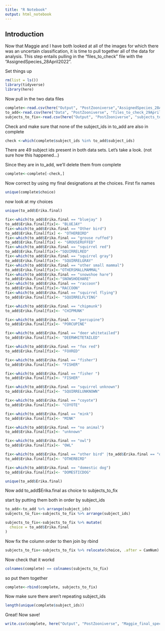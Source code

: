 ```yaml
---
title: "R Notebook"
output: html_notebook
---
```


## Introduction
Now that Maggie and I have both looked at all of the images for which there was an uncertain classification, it is time to pull together all of the data for analysis.  This step entails pulling in the "files_to_check" file with the "AssignedSpecies_28April2022".

Set things up
```r
rm(list = ls())
library(tidyverse)
library(here)
```

Now pull in the two data files

```r
complete<-read.csv(here("Output", "PostZooniverse","AssignedSpecies_28April2022.csv"))
to_add<-read.csv(here("Data", "PostZooniverse", "files_to_check_29April2022.csv"))
subjects_to_fix<-read.csv(here("Output", "PostZooniverse", "subjects_to_fix.csv"))
```
Check and make sure that none of the subject_ids in to_add are also in complete

```r
check <-which(complete$subject_ids %in% to_add$subject_ids)
```
There are 49 subject ids present in both data sets. Let's take a look. (not sure how this happened...)

Since they are in to_add, we'll delete them from complete

```r
complete<-complete[-check,]
```

Now correct by using my final designations at the choices. First fix names

```r
unique(complete$choice)
```
now look at my choices

```r
unique(to_add$Erika.final)
```

```r
fix<-which(to_add$Erika.final == "bluejay" )
to_add$Erika.final[fix]<- "BLUEJAY"
fix<-which(to_add$Erika.final == "Other bird")
to_add$Erika.final[fix] <- "OTHERBIRD"
fix<-which(to_add$Erika.final == "grouse ruffed")
to_add$Erika.final[fix] <- "GROUSERUFFED"
fix<-which(to_add$Erika.final == "squirrel red")
to_add$Erika.final[fix]<-"SQUIRRELRED"
fix<-which(to_add$Erika.final == "squirrel gray")
to_add$Erika.final[fix]<- "SQUIRRELGRAY"
fix<-which(to_add$Erika.final == "other small mammal")
to_add$Erika.final[fix]<-"OTHERSMALLMAMMAL"
fix<-which(to_add$Erika.final == "snowshoe hare")
to_add$Erika.final[fix]<-"SNOWSHOEHARE"
fix<-which(to_add$Erika.final == "raccoon")
to_add$Erika.final[fix]<-"RACCOON"
fix<-which(to_add$Erika.final == "squirrel flying")
to_add$Erika.final[fix]<- "SQUIRRELFLYING"

fix<-which(to_add$Erika.final == "chipmunk")
to_add$Erika.final[fix]<- "CHIPMUNK"

fix<-which(to_add$Erika.final == "porcupine")
to_add$Erika.final[fix]<- "PORCUPINE"

fix<-which(to_add$Erika.final == "deer whitetailed")
to_add$Erika.final[fix]<- "DEERWHITETAILED"

fix<-which(to_add$Erika.final == "fox red")
to_add$Erika.final[fix]<- "FOXRED"

fix<-which(to_add$Erika.final == "fisher")
to_add$Erika.final[fix]<- "FISHER"

fix<-which(to_add$Erika.final == "fisher ")
to_add$Erika.final[fix]<- "FISHER"

fix<-which(to_add$Erika.final == "squirrel unknown")
to_add$Erika.final[fix]<- "SQUIRRELUNKNOWN"

fix<-which(to_add$Erika.final == "coyote")
to_add$Erika.final[fix]<- "COYOTE"

fix<-which(to_add$Erika.final == "mink")
to_add$Erika.final[fix]<- "MINK"

fix<-which(to_add$Erika.final == "no animal")
to_add$Erika.final[fix]<- "unknown"

fix<-which(to_add$Erika.final == "owl")
to_add$Erika.final[fix]<- "OWL"

fix<-which(to_add$Erika.final == "other bird" |to_add$Erika.final == "other bird ")
to_add$Erika.final[fix]<- "OTHERBIRD"

fix<-which(to_add$Erika.final == "domestic dog")
to_add$Erika.final[fix]<- "DOMESTICDOG"

unique(to_add$Erika.final)
```
Now add to_add$Erika.final as choice to subjects_to_fix

start by putting them both in order by subject_ids

```r
to_add<-to_add %>% arrange(subject_ids)
subjects_to_fix<-subjects_to_fix %>% arrange(subject_ids)
```


```r
subjects_to_fix<-subjects_to_fix %>% mutate(
  choice = to_add$Erika.final
)
```

Now fix the column order to then join by rbind

```r
subjects_to_fix<-subjects_to_fix %>% relocate(choice, .after = CamNum)
```
Now check that it workd
```r
colnames(complete) == colnames(subjects_to_fix)
```
so put them together
```r
complete<-rbind(complete, subjects_to_fix)
```

Now make sure there aren't repeating subject_ids
```r
length(unique(complete$subject_ids))
```
Great! Now save!

```r
write.csv(complete, here("Output", "PostZooniverse", "Maggie_final_species.csv"))
```



